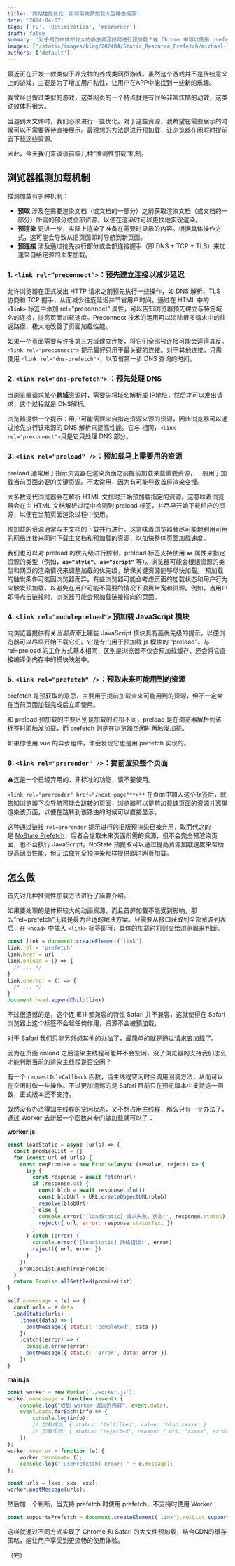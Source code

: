 ```yaml
---
title: '网站性能优化：如何高效预加载大型静态资源'
date: '2024-04-07'
tags: ['FE', 'Optimization', 'WebWorker']
draft: false
summary: '对于网页中体积较大的静态资源如何进行预加载？在 Chrome 中可以使用 prefetch， 而在 Safari 中可以使用 Worker 新起一个线程进行加载 …'
images: ['/static/images/blog/202404/Static_Resource_Prefetch/michael-lee-nwxwMWXLRpo-unsplash.jpg']
authors: ['default']
---
```


最近正在开发一款类似于养宠物的养成类网页游戏。虽然这个游戏并不是传统意义上的游戏，主要是为了增加用户粘性，让用户在APP中能找到一些新的乐趣。

我曾经也做过类似的游戏，这类网页的一个特点就是有很多非常炫酷的动效，这类动效体积很大。

当遇到大文件时，我们必须进行一些优化。对于这些资源，我希望在需要展示的时候可以不需要等待直接展示。最理想的方法是进行预加载，让浏览器在闲暇时提前去下载这些资源。

因此，今天我们来谈谈前端几种“推测性加载”机制。

## 浏览器推测加载机制

推测加载有多种机制：

- **预取**
  涉及在需要渲染文档（或文档的一部分）之前获取渲染文档（或文档的一部分）所需的部分或全部资源，以便在渲染时可以更快地实现渲染。
- **预渲染**
  更进一步，实际上渲染了准备在需要时显示的内容。根据具体操作方式，这可能会导致从旧页面即时导航到新页面。
- **预连接**
  涉及通过抢先执行部分或全部连接握手（即 DNS + TCP + TLS）来加速来自给定源的未来加载。

### **1. `<link rel=”preconnect”>`：预先建立连接以减少延迟**

允许浏览器在正式发出 HTTP 请求之前预先执行一些操作，如 DNS 解析、TLS 协商和 TCP 握手，从而减少往返延迟并节省用户时间。通过在 HTML 中的 **`<link>`** 标签中添加 rel="preconnect" 属性，可以告知浏览器预先建立与特定域名的连接，提高页面加载速度。Preconnect 技术的运用可以消除很多请求中的往返路径，极大地改善了页面加载性能。

如果一个页面需要与许多第三方域建立连接，将它们全部预连接可能会适得其反。`<link rel="preconnect">` 提示最好只用于最关键的连接。对于其他连接，只需使用 `<link rel="dns-prefetch">`，以节省第一步 DNS 查询的时间。

### **2. `<link rel="dns-prefetch">` ：预先处理 DNS**

当浏览器请求某个**跨域**资源时，需要先将域名解析成 IP地址，然后才可以发出请求，这个过程就是 DNS解析。

浏览器提供一个提示：用户可能需要来自指定资源来源的资源，因此浏览器可以通过抢先执行该来源的 DNS 解析来提高性能。它与 相同，`<link rel="preconnect">`只是它只处理 DNS 部分。

### 3. `<link rel="preload" />`：预加载马上需要用的资源

preload 通常用于指示浏览器在渲染页面之前提前加载某些重要资源，一般用于加载当前页面必要的关键资源。不太常用，因为有可能导致首屏渲染变慢。

大多数现代浏览器会在解析 HTML 文档时开始预加载指定的资源。这意味着浏览器会在主 HTML 文档解析过程中检测到 preload 标签，并尽早开始下载相应的资源，以便在当前页面渲染过程中使用。

预加载的资源通常与主文档的下载并行进行。这意味着浏览器会尽可能地利用可用的网络连接来同时下载主文档和预加载的资源，以加快整体页面加载速度。

我们也可以对 preload 的优先级进行控制，preload 标签支持使用 **`as`** 属性来指定资源的类型（例如，**`as="style"`**、**`as="script"`** 等）。浏览器可能会根据资源的类型和网页的渲染情况来调整加载的优先级，确保关键资源能够尽快加载。 预加载的触发条件可能因浏览器而异。有些浏览器可能会考虑页面的加载状态和用户行为来触发预加载，以避免在用户可能不需要的情况下浪费带宽和资源。例如，当用户即将点击链接时，浏览器可能会预加载链接指向的页面。

### **4. `<link rel="modulepreload">` 预加载 JavaScript 模块**

向浏览器提供有关*当前页面*上哪些 JavaScript 模块具有高优先级的提示，以便浏览器可以尽早开始下载它们。它是专门用于预加载 js 模块的 “preload”。与 rel=preload 的工作方式基本相同，区别是浏览器不仅会预加载缓存，还会将它直接编译倒内存中的模块映射中。

### **5. `<link rel="prefetch" />`：预取未来可能用到的资源**

prefetch 是预获取的意思，主要用于提前加载未来可能用到的资源，但不一定会在当前页面加载完成后立即使用。

和 preload 预加载的主要区别是加载的时机不同，preload 是在浏览器解析到该标签时即触发加载，而 prefetch 则是在浏览器空闲时再触发加载。

如果你使用 vue 的异步组件，你会发现它也是用 prefetch 实现的。

### **6. `<link rel="prerender" />`：提前渲染整个页面**

⚠️这是一个已经弃用的、非标准的功能，请不要使用。

`<link rel="prerender" href="/next-page"**>**` 在页面中加入这个标签后，就告知浏览器下次导航可能会跳转的页面，浏览器可以提前加载该页面的资源并离屏渲染该页面，以便在跳转到该路由的时候可以直接显示。

这种通过链接 `rel=prerender` 提示进行的旧版预渲染已被弃用，取而代之的是 [NoState Prefetch](https://developer.chrome.com/blog/nostate-prefetch?hl=zh-cn)，后者会提取未来页面所需的资源，但不会完全预渲染页面，也不会执行 JavaScript。NoState 预提取可以通过提高资源加载速度来帮助提高网页性能，但无法像完全预渲染那样提供即时网页加载。

## 怎么做

首先对几种推测性加载方法进行了简要介绍。

如果要处理的是体积较大的动画资源，而且首屏加载不能受到影响，那么"rel=prefetch"无疑是最为合适的解决方案。只需要从接口获取到全部资源列表后，在 `<head>` 中插入 `<link>` 标签即可，具体的加载时机则交给浏览器来判断。

```jsx
const link = document.createElement('link')
link.rel = 'prefetch'
link.href = url
link.onload = () => {
  /* ... */
}
link.onerror = () => {
  /* ... */
}
document.head.appendChild(link)
```

不过很遗憾的是，这个连 IE11 都兼容的特性 Safari 并不兼容，这就使得在 Safari 浏览器上这个标签不会起任何作用，资源不会被预加载。

对于 Safari 我们只能另外想其他的办法了，最简单的就是通过请求去加载了。

因为在页面 onload 之后渲染主线程可能并不会空闲，没了浏览器的支持我们怎么才能判断当前的渲染主线程是否空闲？

有一个 `requestIdleCallback` 函数，当主线程空闲时会调用回调方法，从而可以在空闲时做一些操作。不过更加遗憾的是 Safari 目前只在预览版本中支持这一函数，正式版本还不支持。

既然没有办法得知主线程的空闲状态，又不想占用主线程，那么只有一个办法了，通过 Worker 去新起一个函数来专门做加载就可以了：

**worker.js**

```jsx
const loadStatic = async (urls) => {
  const promiseList = []
  for (const url of urls) {
    const reqPromise = new Promise(async (resolve, reject) => {
      try {
        const response = await fetch(url)
        if (response.ok) {
          const blob = await response.blob()
          const blobUrl = URL.createObjectURL(blob)
          resolve(blobUrl)
        } else {
          console.error('[loadStatic] 请求失败，状态:', response.status)
          reject({ url, error: response.statusText })
        }
      } catch (error) {
        console.error('[loadStatic] 网络错误:', error)
        reject({ url, error })
      }
    })
    promiseList.push(reqPromise)
  }
  return Promise.allSettled(promiseList)
}

self.onmessage = (e) => {
  const urls = e.data
  loadStatic(urls)
    .then((data) => {
      postMessage({ status: 'completed', data })
    })
    .catch((error) => {
      console.error(error)
      postMessage({ status: 'error', data: error })
    })
}
```

**main.js**

```jsx
const worker = new Worker('./worker.js');
worker.onmessage = function (event) {
    console.log("收到 worker 返回的内容", event.data);
    event.data.forEach(info => {
	    console.log(info);
	    // 加载成功: { status: 'fulfilled', value: 'blob:xxxxx' }
	    // 加载失败: { status: 'rejected', reason: { url: 'xxxxx', error: 'Not Found' } }
    })
};
worker.onerror = function (e) {
    worker.terminate.();
    console.log("[usePrefetch] error: " + e.message);
};

const urls = [xxx, xxx, xxx];
worker.postMessage(urls);
```

然后加一个判断，当支持 prefetch 时使用 prefetch，不支持时使用 Worker：

```jsx
const supportsPrefetch = document.createElement('link').relList.supports('prefetch')
```

这样就通过不同方式实现了 Chrome 和 Safari 的大文件预加载，结合CDN的缓存策略，能让用户享受到更流畅的使用体验。

（完）
